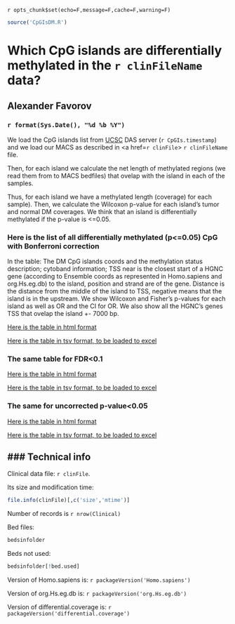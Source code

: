 `r opts_chunk$set(echo=F,message=F,cache=F,warning=F)`
<!-- cache is off, we save all the neccessary things in Rda -->

```r
source('CpGIsDM.R')
```

Which CpG islands are differentially methylated in the `r clinFileName` data?
========================================================

Alexander Favorov  
-----------------------------------------------

### `r format(Sys.Date(), "%d %b %Y")` 

We load the CpG islands list from <a href=http://genome.ucsc.edu/>UCSC</a> DAS server (`r CpGIs.timestamp`) and we load our MACS as described in <a href=`r clinFile`> `r clinFileName` </a> file. 

Then, for each island we calculate the net length of methylated regions (we read them from to MACS bedfiles) that ovelap with the island in each of the samples.


Thus, for each island we have a methylated length (coverage) for each sample).
Then, we calculate the Wilcoxon p-value for each island's tumor and normal DM coverages.
We think that an island is differentially methylated if the p-value is <=0.05.

### Here is the list of all differentially methylated (p<=0.05) CpG with Bonferroni correction

In the table: 
The DM CpG islands coords and the methylation status description; cytoband information; TSS near is the closest start of a HGNC gene (according to Ensemble coords as represented in Homo.sapiens and org.Hs.eg.db) to the island, position and strand are of the gene. Distance is the distance from the middle of the island to TSS, negative means that the island is in the upstream.
We show Wilcoxon and Fisher's p-values for each island as well as OR and the CI for OR.
We also show all the HGNC's genes TSS that ovelap the island +- 7000 bp.

<a href=./DM.CpGIs.stat.bonf.html>Here is the table in html format</a>

<a download href=https://raw.githubusercontent.com/favorov/MethSeqCalifano/master/CpGIs/DM.CpGIs.stat.bonf.tsv>Here is the table in tsv format, to be loaded to excel</a>

### The same table for FDR<0.1

<a href=./DM.CpGIs.stat.fdr.html>Here is the table in html format</a>

<a download href=https://raw.githubusercontent.com/favorov/MethSeqCalifano/master/CpGIs/DM.CpGIs.stat.fdr.tsv>Here is the table in tsv format, to be loaded to excel</a>

### The same for uncorrected p-value<0.05

<a href=./DM.CpGIs.stat.uncorr.html>Here is the table in html format</a>

<a download href=https://raw.githubusercontent.com/favorov/MethSeqCalifano/master/CpGIs/DM.CpGIs.stat.uncorr.tsv>Here is the table in tsv format, to be loaded to excel</a>



### Technical info
-------------------------------
Clinical data file: `r clinFile`.

Its size and modification time: 
```r
file.info(clinFile)[,c('size','mtime')] 
```
Number of records is `r nrow(Clinical)`

Bed files:
```r
bedsinfolder
```
Beds not used:
```r
bedsinfolder[!bed.used]
```
Version of Homo.sapiens is: `r packageVersion('Homo.sapiens')`

Version of org.Hs.eg.db is: `r packageVersion('org.Hs.eg.db')`

Version of differential.coverage is: `r packageVersion('differential.coverage')`
